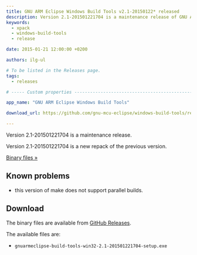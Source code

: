 ```yaml
---
title: GNU ARM Eclipse Windows Build Tools v2.1-20150122* released
description: Version 2.1-201501221704 is a maintenance release of GNU ARM Eclipse Windows Build Tools.
keywords:
  - xpack
  - windows-build-tools
  - release

date: 2015-01-21 12:00:00 +0200

authors: ilg-ul

# To be listed in the Releases page.
tags:
  - releases

# ----- Custom properties -----------------------------------------------------

app_name: "GNU ARM Eclipse Windows Build Tools"

download_url: https://github.com/gnu-mcu-eclipse/windows-build-tools/releases/tag/v2.1/

---
```


<head>
  <title>{frontMatter.title}</title>
  <meta property="og:title" content={frontMatter.title} />
</head>

Version 2.1-201501221704 is a maintenance release.

<!-- truncate -->

Version 2.1-201501221704 is a new repack of the previous version.

<!-- truncate -->

<p><a href={frontMatter.download_url}>Binary files »</a></p>

## Known problems

* this version of make does not support parallel builds.

## Download

The binary files are available from <a href={frontMatter.download_url}>GitHub Releases</a>.

The available files are:

* `gnuarmeclipse-build-tools-win32-2.1-201501221704-setup.exe`
